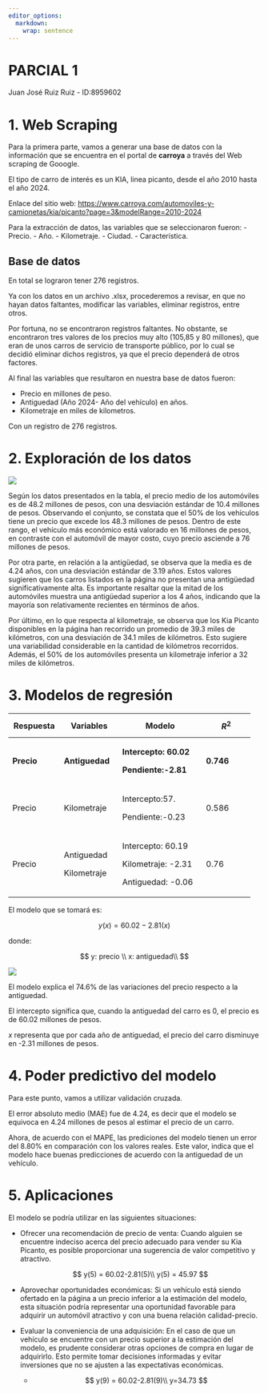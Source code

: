 ```yaml
---
editor_options: 
  markdown: 
    wrap: sentence
---
```


# PARCIAL 1

Juan José Ruiz Ruiz - ID:8959602

# 1. Web Scraping

Para la primera parte, vamos a generar una base de datos con la información que se encuentra en el portal de **carroya** a través del Web scraping de Gooogle.

El tipo de carro de interés es un KIA, linea picanto, desde el año 2010 hasta el año 2024.

Enlace del sitio web: <https://www.carroya.com/automoviles-y-camionetas/kia/picanto?page=3&modelRange=2010-2024>

Para la extracción de datos, las variables que se seleccionaron fueron: - Precio.
- Año.
- Kilometraje.
- Ciudad.
- Característica.

## Base de datos

En total se lograron tener 276 registros.

Ya con los datos en un archivo .xlsx, procederemos a revisar, en que no hayan datos faltantes, modificar las variables, eliminar registros, entre otros.

Por fortuna, no se encontraron registros faltantes.
No obstante, se encontraron tres valores de los precios muy alto (105,85 y 80 millones), que eran de unos carros de servicio de transporte público, por lo cual se decidió eliminar dichos registros, ya que el precio dependerá de otros factores.

Al final las variables que resultaron en nuestra base de datos fueron:

-   Precio en millones de peso.
-   Antiguedad (Año 2024- Año del vehículo) en años.
-   Kilometraje en miles de kilometros.

Con un registro de 276 registros.

# 2. Exploración de los datos

![](images/paste-6E2B78D7.png)

Según los datos presentados en la tabla, el precio medio de los automóviles es de 48.2 millones de pesos, con una desviación estándar de 10.4 millones de pesos.
Observando el conjunto, se constata que el 50% de los vehículos tiene un precio que excede los 48.3 millones de pesos.
Dentro de este rango, el vehículo más económico está valorado en 16 millones de pesos, en contraste con el automóvil de mayor costo, cuyo precio asciende a 76 millones de pesos.

Por otra parte, en relación a la antigüedad, se observa que la media es de 4.24 años, con una desviación estándar de 3.19 años.
Estos valores sugieren que los carros listados en la página no presentan una antigüedad significativamente alta.
Es importante resaltar que la mitad de los automóviles muestra una antigüedad superior a los 4 años, indicando que la mayoría son relativamente recientes en términos de años.

Por último, en lo que respecta al kilometraje, se observa que los Kia Picanto disponibles en la página han recorrido un promedio de 39.3 miles de kilómetros, con una desviación de 34.1 miles de kilómetros.
Esto sugiere una variabilidad considerable en la cantidad de kilómetros recorridos.
Además, el 50% de los automóviles presenta un kilometraje inferior a 32 miles de kilómetros.

# 3. Modelos de regresión

+-------------+----------------+-----------------------+-------------+
| Respuesta   | Variables      | Modelo                | $$          |
|             |                |                       | R^2         |
|             |                |                       | $$          |
+=============+================+=======================+=============+
| **Precio**  | **Antiguedad** | **Intercepto: 60.02** | **0.746**   |
|             |                |                       |             |
|             |                | **Pendiente:-2.81**   |             |
+-------------+----------------+-----------------------+-------------+
| Precio      | Kilometraje    | Intercepto:57.        | 0.586       |
|             |                |                       |             |
|             |                | Pendiente:-0.23       |             |
+-------------+----------------+-----------------------+-------------+
| Precio      | Antiguedad     | Intercepto: 60.19     | 0.76        |
|             |                |                       |             |
|             | Kilometraje    | Kilometraje: -2.31    |             |
|             |                |                       |             |
|             |                | Antiguedad: -0.06     |             |
+-------------+----------------+-----------------------+-------------+

El modelo que se tomará es:

$$
y(x) = 60.02 - 2.81(x)
$$

donde:

$$
y: precio \\
x: antiguedad\\
$$

![](images/paste-81ECE181.png)

El modelo explica el 74.6% de las variaciones del precio respecto a la antiguedad.

El intercepto significa que, cuando la antiguedad del carro es 0, el precio es de 60.02 millones de pesos.

$x$ representa que por cada año de antiguedad, el precio del carro disminuye en -2.31 millones de pesos.

# 4. Poder predictivo del modelo

Para este punto, vamos a utilizar validación cruzada.

El error absoluto medio (MAE) fue de 4.24, es decir que el modelo se equivoca en 4.24 millones de pesos al estimar el precio de un carro.

Ahora, de acuerdo con el MAPE, las prediciones del modelo tienen un error del 8.80% en comparación con los valores reales.
Este valor, indica que el modelo hace buenas predicciones de acuerdo con la antiguedad de un vehículo.

# 5. Aplicaciones

El modelo se podría utilizar en las siguientes situaciones:

-   Ofrecer una recomendación de precio de venta: Cuando alguien se encuentre indeciso acerca del precio adecuado para vender su Kia Picanto, es posible proporcionar una sugerencia de valor competitivo y atractivo.

    $$
    y(5) = 60.02-2.81(5)\\
    y(5) = 45.97
    $$

-   Aprovechar oportunidades económicas: Si un vehículo está siendo ofertado en la página a un precio inferior a la estimación del modelo, esta situación podría representar una oportunidad favorable para adquirir un automóvil atractivo y con una buena relación calidad-precio.

-   Evaluar la conveniencia de una adquisición: En el caso de que un vehículo se encuentre con un precio superior a la estimación del modelo, es prudente considerar otras opciones de compra en lugar de adquirirlo.
    Esto permite tomar decisiones informadas y evitar inversiones que no se ajusten a las expectativas económicas.

    -   $$
        y(9) = 60.02-2.81(9)\\
        y=34.73 
        $$
